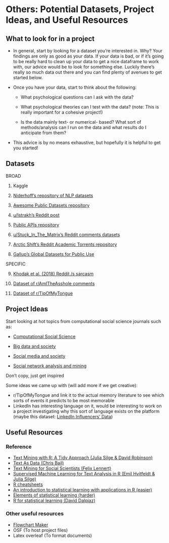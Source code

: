 # Others: Potential Datasets, Project Ideas, and Useful Resources

## What to look for in a project 

* In general, start by looking for a dataset you're interested in. Why? Your findings are only as good as your data. If your data is bad, or if it's going to be really hard to clean up your data to get a nice dataframe to work with, our advice would be to look for something else. Luckily there's really so much data out there and you can find plenty of avenues to get started below. 

* Once you have your data, start to think about the following: 

  - What psychological questions can I ask with the data? 

  - What psychological theories can I test with the data? (note: This is really important for a cohesive project!)

  - Is the data mainly text- or numerical- based? What sort of methods/analysis can I run on the data and what results do I anticipate from them? 

* This advice is by no means exhaustive, but hopefully it is helpful to get you started! 

## Datasets 

BROAD

1. Kaggle

2. [Niderhoff's repository of NLP datasets](https://github.com/niderhoff/nlp-datasets)

3. [Awesome Public Datasets repository](https://github.com/awesomedata/awesome-public-datasets)

4. [u/Istrakh's Reddit post](https://www.reddit.com/r/datasets/comments/shbzwe/is_there_a_master_list_of_places_to_look_for/)

5. [Public APIs repository](https://github.com/public-apis/public-apis?tab=readme-ov-file)

6. [u/Stuck_In_The_Matrix's Reddit comments datasets](https://www.reddit.com/r/datasets/comments/3bxlg7/i_have_every_publicly_available_reddit_comment/)

7. [Arctic Shift's Reddit Academic Torrents repository](https://github.com/ArthurHeitmann/arctic_shift?tab=readme-ov-file)

8. [Gallup's Global Datasets for Public Use](https://www.gallup.com/analytics/318923/world-poll-public-datasets.aspx)

SPECIFIC

9. [Khodak et al. (2018) Reddit /s sarcasm](https://github.com/NLPrinceton/SARC?tab=readme-ov-file)

10. [Dataset of r/AmITheAsshole comments](https://www.kaggle.com/datasets/jianloongliew/reddit)

11. [Dataset of r/TipOfMyTongue](https://github.com/samarthbhargav/tomt-data?tab=readme-ov-file)

## Project Ideas 

Start looking at hot topics from computational social science journals such as: 

- [Computational Social Science](https://link.springer.com/journal/42001) 

- [Big data and society](https://journals.sagepub.com/home/bds)

- [Social media and society](https://journals.sagepub.com/home/sms)

- [Social network analysis and mining](https://link.springer.com/journal/13278)

Don’t copy, just get inspired 

Some ideas we came up with (will add more if we get creative): 

- r/TipOfMyTongue and link it to the actual memory literature to see which sorts of events it predicts to be most memorable
- LinkedIn has interesting language on it, would be interesting to work on a project investigating why this sort of language exists on the platform (maybe this dataset: [LinkedIn Influencers' Data](https://www.kaggle.com/datasets/shreyasajal/linkedin-influencers-data))

## Useful Resources 

### Reference 

- [Text Mining with R: A Tidy Approach (Julia Silge & David Robinson)](https://www.tidytextmining.com/)
- [Text As Data (Chris Bail)](https://cbail.github.io/textasdata/Text_as_Data.html)
- [Text Mining for Social Scientists (Felix Lennert)](https://bookdown.org/f_lennert/text-mining-book/)
- [Supervised Machine Learning for Text Analysis in R (Emil Hvitfeldt & Julia Silge)](https://smltar.com/)
- [R cheatsheets](https://posit.co/resources/cheatsheets/)
- [An introduction to statistical learning with applications in R (easier)](https://www.statlearning.com/)
- [Elements of statistical learning (harder)](https://link.springer.com/book/10.1007/978-0-387-84858-7)
- [R for statistical learning (David Dalpiaz)](https://daviddalpiaz.github.io/r4sl/)

### Other useful resources

- [Flowchart Maker](https://app.diagrams.net/)
- OSF (To host project files)
- Latex overleaf (To format documents)




